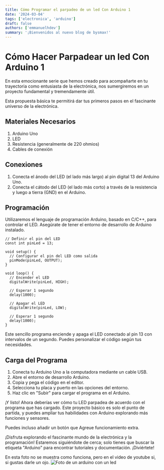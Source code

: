 ```yaml
---
title: Cómo Programar el parpadeo de un led Con Arduino 1
date: '2024-03-04'
tags: ['electronica', 'arduino']
draft: false
authors: ['emmanuelhdev']
summary: '¡Bienvenidos al nuevo blog de bysmax!'
---
```


# Cómo Hacer Parpadear un led Con Arduino 1

En esta emocionante serie que hemos creado para acompañarte en tu trayectoria como entusiasta de la electrónica, nos sumergiremos en un proyecto fundamental y tremendamente útil.

Esta propuesta básica te permitirá dar tus primeros pasos en el fascinante universo de la electrónica.

## Materiales Necesarios

1. Arduino Uno
2. LED
3. Resistencia (generalmente de 220 ohmios)
4. Cables de conexión

## Conexiones

1. Conecta el ánodo del LED (el lado más largo) al pin digital 13 del Arduino Uno.
2. Conecta el cátodo del LED (el lado más corto) a través de la resistencia y luego a tierra (GND) en el Arduino.

## Programación

Utilizaremos el lenguaje de programación Arduino, basado en C/C++, para controlar el LED. Asegúrate de tener el entorno de desarrollo de Arduino instalado.

```arduino
// Definir el pin del LED
const int pinLed = 13;

void setup() {
  // Configurar el pin del LED como salida
  pinMode(pinLed, OUTPUT);
}

void loop() {
  // Encender el LED
  digitalWrite(pinLed, HIGH);

  // Esperar 1 segundo
  delay(1000);

  // Apagar el LED
  digitalWrite(pinLed, LOW);

  // Esperar 1 segundo
  delay(1000);
}

```

Este sencillo programa enciende y apaga el LED conectado al pin 13 con intervalos de un segundo. Puedes personalizar el código según tus necesidades.

## Carga del Programa

1. Conecta tu Arduino Uno a la computadora mediante un cable USB.
2. Abre el entorno de desarrollo Arduino.
3. Copia y pega el código en el editor.
4. Selecciona tu placa y puerto en las opciones del entorno.
5. Haz clic en "Subir" para cargar el programa en el Arduino.

¡Y listo! Ahora deberías ver cómo tu LED parpadea de acuerdo con el programa que has cargado. Este proyecto básico es solo el punto de partida, y puedes ampliar tus habilidades con Arduino explorando más funciones y sensores.

Puedes incluso añadir un botón que Agreue funcionamiento extra.

¡Disfruta explorando el fascinante mundo de la electrónica y la programación! Estaremos siguiéndote de cerca; solo tienes que buscar la etiqueta "Arduino" para encontrar tutoriales y documentación. ¡Diviértete!

En esta foto no se muestra como funciona, pero en el video de youtube si, si gustas darle un ojo.
![Foto de un arduino con un led](/static/images/arduino/1.jpg)
